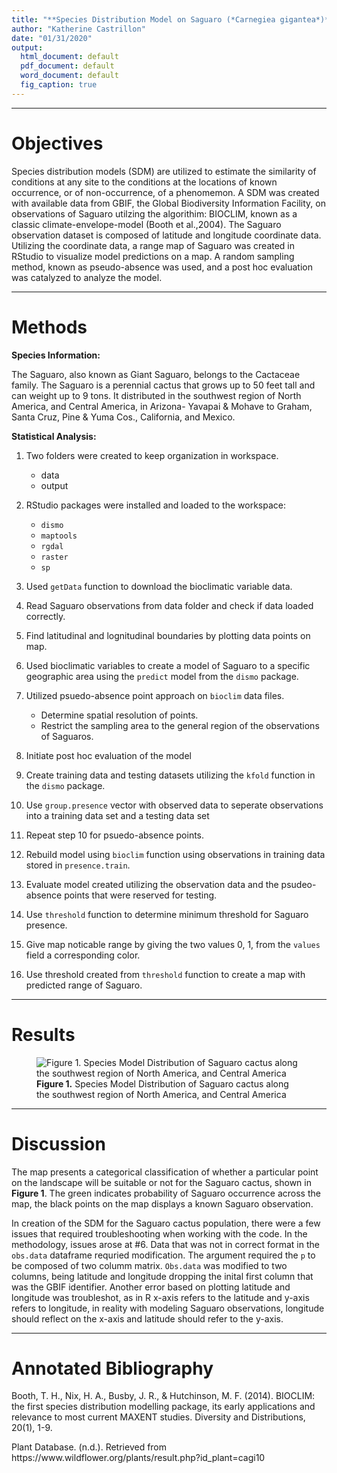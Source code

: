 ```yaml
---
title: "**Species Distribution Model on Saguaro (*Carnegiea gigantea*)**"
author: "Katherine Castrillon"
date: "01/31/2020"
output:
  html_document: default
  pdf_document: default
  word_document: default
  fig_caption: true 
---
```

***
# **Objectives**

Species distribution models (SDM) are utilized to estimate the similarity of conditions at any site to the conditions at the locations of known occurrence, or of non-occurrence, of a phenomemon. A SDM was created with available data from GBIF, the Global Biodiversity Information Facility, on observations of Saguaro utilzing the algorithim: BIOCLIM, known as a classic climate-envelope-model (Booth et al.,2004). The Saguaro observation dataset is composed of latitude and longitude coordinate data. Utilizing the coordinate data, a range map of Saguaro was created in RStudio to visualize model predictions on a map. A random sampling method, known as pseudo-absence was used, and a post hoc evaluation was catalyzed to analyze the model.


***
# **Methods**

**Species Information:**

The Saguaro, also known as Giant Saguaro, belongs to the Cactaceae family. The Saguaro is a perennial cactus that grows up to 50 feet tall and can weight up to 9 tons. It distributed in the southwest region of North America, and Central America, in Arizona- Yavapai & Mohave to Graham, Santa Cruz, Pine & Yuma Cos., California, and Mexico.

**Statistical Analysis:**


1. Two folders were created to keep organization in workspace.
    * data
    * output

2. RStudio packages were installed and loaded to the workspace: 
    * `dismo` 
    * `maptools`
    * `rgdal`
    * `raster`
    * `sp`

3. Used `getData` function to download the bioclimatic variable data.

4. Read Saguaro observations from data folder and check if data loaded correctly.

5. Find latitudinal and lognitudinal boundaries by plotting data points on map.

6. Used bioclimatic variables to create a model of Saguaro to a specific geographic area using the `predict` model from the `dismo` package.  

7. Utilized psuedo-absence point approach on `bioclim` data files. 
    * Determine spatial resolution of points.
    * Restrict the sampling area to the general region of the observations of Saguaros.


8. Initiate post hoc evaluation of the model

9. Create training data and testing datasets utilizing the `kfold` function in the `dismo` package.

10. Use `group.presence` vector with observed data to seperate observations into a training data set and a testing data set 

11. Repeat step 10 for psuedo-absence points.

12. Rebuild model using `bioclim` function using observations in training data stored in `presence.train`.

13. Evaluate model created utilizing the observation data and the psudeo-absence points that were reserved for testing. 

14. Use `threshold` function to determine minimum threshold for Saguaro presence.

15. Give map noticable range by giving the two values 0, 1, from the `values` field a corresponding color.

16. Use threshold created from `threshold` function to create a map with predicted range of Saguaro.




*** 
# **Results**


![**Figure 1.** Species Model Distribution of Saguaro cactus along the southwest region of North America, and Central America](/Users/katca/Desktop/Reproducible_Science/SaguaroImage02.jpeg)


***
# **Discussion**

The map presents a categorical classification of whether a particular point on the landscape will be suitable or not for the Saguaro cactus, shown in **Figure 1**. The green indicates probability of Saguaro occurrence across the map, the black points on the map displays a known Saguaro observation.

In creation of the SDM for the Saguaro cactus population, there were a few issues that required troubleshooting when working with the code. In the methodology, issues arose at #6. Data that was not in correct format in the `obs.data` dataframe requried modification. The argument required the `p` to be composed of two columm matrix. `Obs.data` was modified to two columns, being latitude and longitude dropping the inital first column that was the GBIF identifier. Another error based on plotting latitude and longitude was troubleshot, as in R x-axis refers to the latitude and y-axis refers to longitude, in reality with modeling Saguaro observations, longitude should reflect on the x-axis and latitude should refer to the y-axis.



***
# **Annotated Bibliography**

Booth, T. H., Nix, H. A., Busby, J. R., & Hutchinson, M. F. (2014). BIOCLIM: the first species distribution modelling package, its early applications and relevance to most current MAXENT studies. Diversity and Distributions, 20(1), 1-9.

Plant Database. (n.d.). Retrieved from https://www.wildflower.org/plants/result.php?id_plant=cagi10 
